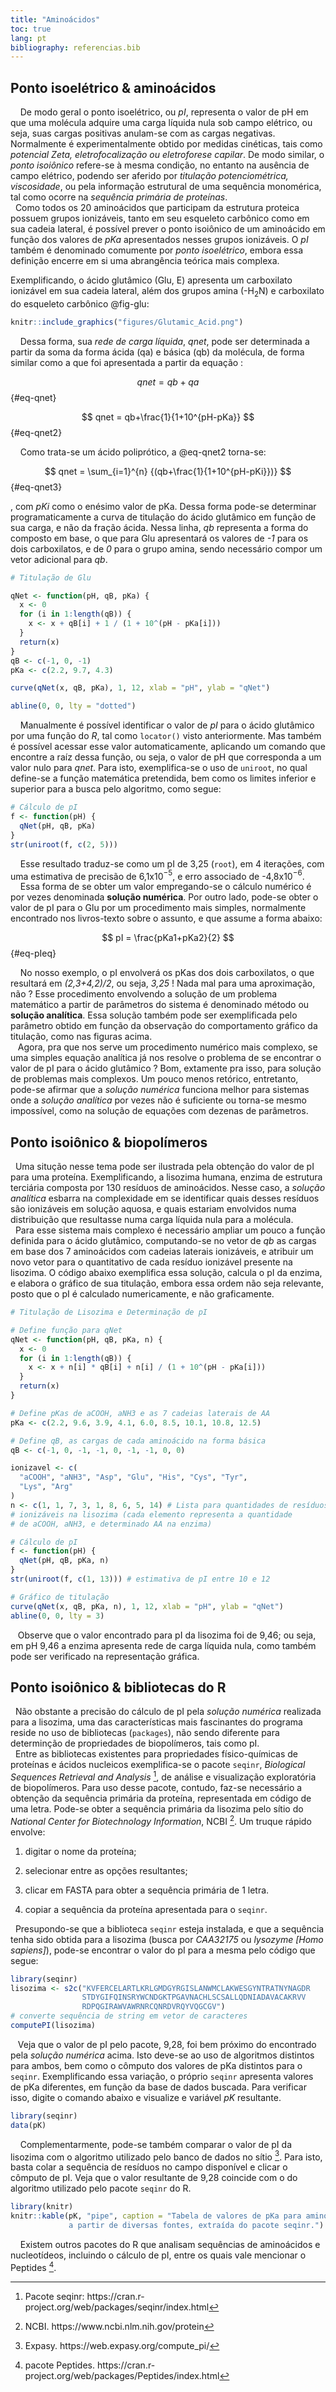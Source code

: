 ```yaml
---
title: "Aminoácidos"
toc: true
lang: pt
bibliography: referencias.bib
---
```



## Ponto isoelétrico & aminoácidos  {#secAAcido}

|     De modo geral o ponto isoelétrico, ou *pI*, representa o valor de pH em que uma molécula adquire uma carga líquida nula sob campo elétrico, ou seja, suas cargas positivas anulam-se com as cargas negativas. Normalmente é experimentalmente obtido por medidas cinéticas, tais como *potencial Zeta, eletrofocalização ou eletroforese capilar*. De modo similar, o *ponto isoiônico* refere-se à mesma condição, no entanto na ausência de campo elétrico, podendo ser aferido por *titulação potenciométrica, viscosidade*, ou pela informação estrutural de uma sequência monomérica, tal como ocorre na *sequência primária de proteínas*.
|   Como todos os 20 aminoácidos que participam da estrutura proteica possuem grupos ionizáveis, tanto em seu esqueleto carbônico como em sua cadeia lateral, é possível prever o ponto isoiônico de um aminoácido em função dos valores de *pKa* apresentados nesses grupos ionizáveis. O *pI* também é denominado comumente por *ponto isoelétrico*, embora essa definição encerre em si uma abrangência teórica mais complexa.

Exemplificando, o ácido glutâmico (Glu, E) apresenta um carboxilato ionizável em sua cadeia lateral, além dos grupos amina (-H$_2$N) e carboxilato do esqueleto carbônico @fig-glu:

```r
knitr::include_graphics("figures/Glutamic_Acid.png")
```

|     Dessa forma, sua *rede de carga líquida*, *qnet*, pode ser determinada a partir da soma da forma ácida (qa) e básica (qb) da molécula, de forma similar como a que foi apresentada a partir da equação \eqref{eq-HHfosf}:

$$
qnet = qb + qa
$$ {#eq-qnet}


$$
qnet = qb+\frac{1}{1+10^{pH-pKa}}
$$ {#eq-qnet2}


|     Como trata-se um ácido poliprótico, a @eq-qnet2 torna-se:

$$
qnet = \sum_{i=1}^{n} {(qb+\frac{1}{1+10^{pH-pKi}})}
$$ {#eq-qnet3}


, com *pKi* como o enésimo valor de pKa. Dessa forma pode-se determinar programaticamente a curva de titulação do ácido glutâmico em função de sua carga, e não da fração ácida. Nessa linha, *qb* representa a forma do composto em base, o que para Glu apresentará os valores de *-1* para os dois carboxilatos, e de *0* para o grupo amina, sendo necessário compor um vetor adicional para *qb*.

```r

# Titulação de Glu

qNet <- function(pH, qB, pKa) {
  x <- 0
  for (i in 1:length(qB)) {
    x <- x + qB[i] + 1 / (1 + 10^(pH - pKa[i]))
  }
  return(x)
}
qB <- c(-1, 0, -1)
pKa <- c(2.2, 9.7, 4.3)

curve(qNet(x, qB, pKa), 1, 12, xlab = "pH", ylab = "qNet")

abline(0, 0, lty = "dotted")
```

|     Manualmente é possível identificar o valor de *pI* para o ácido glutâmico por uma função do *R*, tal como `locator()` visto anteriormente. Mas também é possível acessar esse valor automaticamente, aplicando um comando que encontre a raíz dessa função, ou seja, o valor de pH que corresponda a um valor nulo para *qnet*. Para isto, exemplifica-se o uso de `uniroot`, no qual define-se a função matemática pretendida, bem como os limites inferior e superior para a busca pelo algoritmo, como segue:

```r
# Cálculo de pI
f <- function(pH) {
  qNet(pH, qB, pKa)
}
str(uniroot(f, c(2, 5)))
```

|     Esse resultado traduz-se como um pI de 3,25 (`root`), em 4 iterações, com uma estimativa de precisão de 6,1x10$^{-5}$, e erro associado de -4,8x10$^{-6}$.
|     Essa forma de se obter um valor empregando-se o cálculo numérico é por vezes denominada **solução numérica**. Por outro lado, pode-se obter o valor de pI para o Glu por um procedimento mais simples, normalmente encontrado nos livros-texto sobre o assunto, e que assume a forma abaixo:

$$
pI = \frac{pKa1+pKa2}{2}
$$ {#eq-pIeq}

|     No nosso exemplo, o pI envolverá os pKas dos dois carboxilatos, o que resultará em *(2,3+4,2)/2*, ou seja, *3,25* ! Nada mal para uma aproximação, não ? Esse procedimento envolvendo a solução de um problema matemático a partir de parâmetros do sistema é denominado método ou **solução analítica**. Essa solução também pode ser exemplificada pelo parâmetro obtido em função da observação do comportamento gráfico da titulação, como nas figuras acima.

|    Agora, pra que nos serve um procedimento numérico mais complexo, se uma simples equação analítica já nos resolve o problema de se encontrar o valor de pI para o ácido glutâmico ? Bom, extamente pra isso, para solução de problemas mais complexos. Um pouco menos retórico, entretanto, pode-se afirmar que a *solução numérica* funciona melhor para sistemas onde a *solução analítica* por vezes não é suficiente ou torna-se mesmo impossível, como na solução de equações com dezenas de parâmetros.

## Ponto isoiônico & biopolímeros

|   Uma situção nesse tema pode ser ilustrada pela obtenção do valor de pI para uma proteína. Exemplificando, a lisozima humana, enzima de estrutura terciária composta por 130 resíduos de aminoácidos. Nesse caso, a *solução analítica* esbarra na complexidade em se identificar quais desses resíduos são ionizáveis em solução aquosa, e quais estariam envolvidos numa distribuição que resultasse numa carga líquida nula para a molécula.

|   Para esse sistema mais complexo é necessário ampliar um pouco a função definida para o ácido glutâmico, computando-se no vetor de *qb* as cargas em base dos 7 aminoácidos com cadeias laterais ionizáveis, e atribuir um novo vetor para o quantitativo de cada resíduo ionizável presente na lisozima. O código abaixo exemplifica essa solução, calcula o pI da enzima, e elabora o gráfico de sua titulação, embora essa ordem não seja relevante, posto que o pI é calculado numericamente, e não graficamente.

```r
# Titulação de Lisozima e Determinação de pI

# Define função para qNet
qNet <- function(pH, qB, pKa, n) {
  x <- 0
  for (i in 1:length(qB)) {
    x <- x + n[i] * qB[i] + n[i] / (1 + 10^(pH - pKa[i]))
  }
  return(x)
}

# Define pKas de aCOOH, aNH3 e as 7 cadeias laterais de AA
pKa <- c(2.2, 9.6, 3.9, 4.1, 6.0, 8.5, 10.1, 10.8, 12.5)

# Define qB, as cargas de cada aminoácido na forma básica
qB <- c(-1, 0, -1, -1, 0, -1, -1, 0, 0)

ionizavel <- c(
  "aCOOH", "aNH3", "Asp", "Glu", "His", "Cys", "Tyr",
  "Lys", "Arg"
)
n <- c(1, 1, 7, 3, 1, 8, 6, 5, 14) # Lista para quantidades de resíduos
# ionizáveis na lisozima (cada elemento representa a quantidade 
# de aCOOH, aNH3, e determinado AA na enzima)

# Cálculo de pI
f <- function(pH) {
  qNet(pH, qB, pKa, n)
}
str(uniroot(f, c(1, 13))) # estimativa de pI entre 10 e 12

# Gráfico de titulação
curve(qNet(x, qB, pKa, n), 1, 12, xlab = "pH", ylab = "qNet")
abline(0, 0, lty = 3)
```

|    Observe que o valor encontrado para pI da lisozima foi de 9,46; ou seja, em pH 9,46 a enzima apresenta rede de carga líquida nula, como também pode ser verificado na representação gráfica.

## Ponto isoiônico & bibliotecas do R

|   Não obstante a precisão do cálculo de pI pela *solução numérica* realizada para a lisozima, uma das características mais fascinantes do programa reside no uso de bibliotecas (`packages`), não sendo diferente para determinção de propriedades de biopolímeros, tais como pI.
|   Entre as bibliotecas existentes para propriedades físico-químicas de proteínas e ácidos nucleicos exemplifica-se o pacote `seqinr`, *Biological Sequences Retrieval and Analysis* [^aminoacid-1], de análise e visualização exploratória de biopolímeros. Para uso desse pacote, contudo, faz-se necessário a obtenção da sequência primária da proteína, representada em código de uma letra. Pode-se obter a sequência primária da lisozima pelo sítio do *National Center for Biotechnology Information*, NCBI [^aminoacid-2]. Um truque rápido envolve:

[^aminoacid-1]: Pacote seqinr: https://cran.r-project.org/web/packages/seqinr/index.html

[^aminoacid-2]: NCBI. https://www.ncbi.nlm.nih.gov/protein

1)  digitar o nome da proteína;

2)  selecionar entre as opções resultantes;

3)  clicar em FASTA para obter a sequência primária de 1 letra.

4)  copiar a sequência da proteína apresentada para o `seqinr`.

|   Presupondo-se que a biblioteca `seqinr` esteja instalada, e que a sequência tenha sido obtida para a lisozima (busca por *CAA32175* ou *lysozyme \[Homo sapiens\]*), pode-se encontrar o valor do pI para a mesma pelo código que segue:

```r
library(seqinr)
lisozima <- s2c("KVFERCELARTLKRLGMDGYRGISLANWMCLAKWESGYNTRATNYNAGDR
                STDYGIFQINSRYWCNDGKTPGAVNACHLSCSALLQDNIADAVACAKRVV
                RDPQGIRAWVAWRNRCQNRDVRQYVQGCGV") 
# converte sequência de string em vetor de caracteres
computePI(lisozima)
```

|    Veja que o valor de pI pelo pacote, 9,28, foi bem próximo do encontrado pela *solução numérica* acima. Isto deve-se ao uso de algoritmos distintos para ambos, bem como o cômputo dos valores de pKa distintos para o `seqinr`. Exemplificando essa variação, o próprio `seqinr` apresenta valores de pKa diferentes, em função da base de dados buscada. Para verificar isso, digite o comando abaixo e visualize e variável *pK* resultante.

```r
library(seqinr)
data(pK)
```

|     Complementarmente, pode-se também comparar o valor de pI da lisozima com o algoritmo utilizado pelo banco de dados no sítio [^aminoacid-3]. Para isto, basta colar a sequência de resíduos no campo disponível e clicar o cômputo de pI. Veja que o valor resultante de 9,28 coincide com o do algoritmo utilizado pelo pacote `seqinr` do R.

[^aminoacid-3]: Expasy. https://web.expasy.org/compute_pi/

```r
library(knitr)
knitr::kable(pK, "pipe", caption = "Tabela de valores de pKa para aminoácidos
             a partir de diversas fontes, extraída do pacote seqinr.")
```

|     Existem outros pacotes do R que analisam sequências de aminoácidos e nucleotídeos, incluindo o cálculo de pI, entre os quais vale mencionar o Peptides [^aminoacid-4].

[^aminoacid-4]: pacote Peptides. https://cran.r-project.org/web/packages/Peptides/index.html

